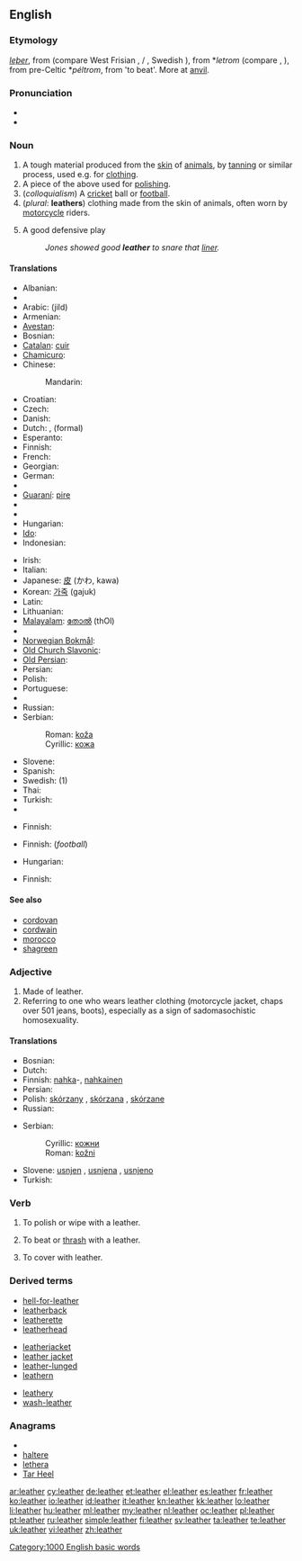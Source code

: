 ==English==
{{wikipedia}}

===Etymology===
{{etyl|ang}} ''[[leþer]]'', from {{proto|Germanic|leþran}} (compare West Frisian {{term|leare|lang=fy}}, {{etyl|nl|-}}/{{etyl|de|-}} {{term|leder}}, Swedish {{term|läder|lang=sv}}), from {{etyl|cel-gau}} *''letrom'' (compare {{etyl|cy|-}} {{term|lledr}}, {{etyl|ga|-}} {{term|lethar}}), from pre-Celtic *''péltrom'', from {{proto|Indo-European|pel-}} 'to beat'. More at [[anvil]].

===Pronunciation===
* {{audio|en-us-leather.ogg|Audio (US)}}
* {{rhymes|ɛðə(r)}}

===Noun===
{{en-noun|s|-}}

# A tough material produced from the [[skin]] of [[animal]]s, by [[tan]]ning or similar process, used e.g. for [[clothing]].
# A piece of the above used for [[polish]]ing.
# (''colloquialism'') A [[cricket]] ball or [[football]].
# (''plural'': '''leathers''') clothing made from the skin of animals, often worn by [[motorcycle]] riders.
# {{baseball}} A good defensive play
#: ''Jones showed good '''leather''' to snare that [[liner]].''

====Translations====
{{trans-top|material produced by tanning animal skin}}
* Albanian: {{t-|sq|lëkurë|xs=Albanian}}
* {{trreq|Ancient Greek}}
* Arabic: {{Arab|[[جلد]]}} (jild) {{m}}
* Armenian: {{t-|hy|կաշի|tr=kaši}}
* [[Avestan]]: {{tø|ae|carəman-}}
* Bosnian: {{t-|bs|koža|f}}
* [[Catalan]]: [[cuir]] {{m}}
* [[Chamicuro]]: {{tø|ccc|shama}}
* Chinese:
*: Mandarin: {{t-|cmn|皮革|tr=pí gé|sc=Hani}}
* Croatian: {{t+|hr|koža|f}}
* Czech: {{t+|cs|kůže|f}}
* Danish: {{t-|da|læder|n}}
* Dutch: {{t+|nl|leer|n}}, {{t-|nl|leder|n}} (formal)
* Esperanto: {{t-|eo|ledo|xs=Esperanto}}
* Finnish: {{t+|fi|nahka}}
* French: {{t+|fr|cuir|m}}
* Georgian: {{t-|ka|ტყავი|tr=tqavi|sc=Geor|xs=Georgian}}
* German: {{t+|de|Leder|n}}
* {{trreq|Greek}}
* [[Guaraní]]: [[pire]]
* {{trreq|Hebrew}}
* {{trreq|Hindi}}
* Hungarian: {{t+|hu|bőr}}
* [[Ido]]: {{t+|io|ledro|xs=Ido}}
* Indonesian: {{t+|id|kulit|xs=Indonesian}}
{{trans-mid}}
* Irish: {{t-|ga|leathar|m|xs=Irish}}
* Italian: {{t+|it|cuoio|m}}
* Japanese: [[皮]] (かわ, kawa)
* Korean: [[가죽]] (gajuk)
* Latin: {{t-|la|cutis|f}}
* Lithuanian: {{t+|lt|oda|f|xs=Lithuanian}}
* [[Malayalam]]: [[തോല്‍]] (thOl)
* {{trreq|Mongolian}}
* [[Norwegian Bokmål]]: {{tø|nb|lær|n}}
* [[Old Church Slavonic]]: {{tø|cu|кожа|f|tr=koža|sc=Cyrs}}
* [[Old Persian]]: {{tø|peo|čarman-|sc=Xpeo}}
* Persian: {{t+|fa|چرم|tr=čarm|xs=Persian}}
* Polish: {{t+|pl|skóra|f}}
* Portuguese: {{t+|pt|couro|m}}
* {{trreq|Romanian}}
* Russian: {{t+|ru|кожа|f|tr=kóža}}
* Serbian:
*: Roman: [[koža#Serbian|koža]] {{f}}
*: Cyrillic: [[кожа#Serbian|кожа]] {{f}}
* Slovene: {{t+|sl|usnje|n}}
* Spanish: {{t+|es|cuero|m}}
* Swedish: {{t+|sv|läder|n}} (1)
* Thai: {{t-|th|หนัง|tr=năng}}
* Turkish: {{t+|tr|deri}}
* {{trreq|Vietnamese}}
{{trans-bottom}}

{{trans-top|piece of leather used for polishing}}
* Finnish: {{t+|fi|säämiskä}}
{{trans-mid}}
{{trans-bottom}}

{{trans-top|colloquial: cricket ball or football}}
* Finnish: {{t|fi|nahkakuula}} (''football'')
{{trans-mid}}
* Hungarian: {{t+|hu|bőr}}
{{trans-bottom}}

{{trans-top|leather clothing}}
* Finnish: {{t|fi|nahkavaatteet}}
{{trans-mid}}
{{trans-bottom}}

{{trans-top|baseball: good defensive play}}
{{trans-mid}}
{{trans-bottom}}

====See also====
* [[cordovan]]
* [[cordwain]]
* [[morocco]]
* [[shagreen]]

===Adjective===
{{en-adj|-|-}}

# Made of leather.
# Referring to one who wears leather clothing (motorcycle jacket, chaps over 501 jeans, boots), especially as a sign of sadomasochistic homosexuality.

====Translations====
{{trans-top|made of leather}}
* Bosnian: {{t-|bs|kožni|m}}
* Dutch: {{t+|nl|leren}}
* Finnish: [[nahka]]-, [[nahkainen]]
* Persian: {{t-|fa|چرمی|tr=charmi|xs=Persian}}
* Polish: [[skórzany]] {{m}}, [[skórzana]] {{f}}, [[skórzane]] {{n}}
* Russian: {{t+|ru|кожаный|tr=kóžanyj}}
{{trans-mid}}
* Serbian:
*: Cyrillic: [[кожни#Serbian|кожни]] {{m}}
*: Roman: [[kožni#Serbian|kožni]] {{m}}
* Slovene: [[usnjen]] {{m}}, [[usnjena]] {{f}}, [[usnjeno]] {{n}}
* Turkish: {{t+|tr|deri}}
{{trans-bottom}}

===Verb===
{{en-verb|leathers|leathering|leathered}}

# {{rfv-sense}} To polish or wipe with a leather.
# {{rfv-sense}} To beat or [[thrash]] with a leather.
# To cover with leather.

===Derived terms===
{{rel-top3|Terms derived from the adjective, noun, or verb ''leather''}}
* [[hell-for-leather]]
* [[leatherback]]
* [[leatherette]]
* [[leatherhead]]
{{rel-mid3}}
* [[leatherjacket]]<!--a type of fish-->
* [[leather jacket]]<!--a jacket made of leather-->
* [[leather-lunged]]
* [[leathern]]
{{rel-mid3}}
* [[leathery]]
* [[wash-leather]]
{{rel-bottom}}

===Anagrams===
* {{alphagram|aeehlrt}}
* [[haltere#English|haltere]]
* [[lethera#English|lethera]]
* [[Tar Heel#English|Tar Heel]]

[[Category:1000 English basic words]]

[[ar:leather]]
[[cy:leather]]
[[de:leather]]
[[et:leather]]
[[el:leather]]
[[es:leather]]
[[fr:leather]]
[[ko:leather]]
[[io:leather]]
[[id:leather]]
[[it:leather]]
[[kn:leather]]
[[kk:leather]]
[[lo:leather]]
[[li:leather]]
[[hu:leather]]
[[ml:leather]]
[[my:leather]]
[[nl:leather]]
[[oc:leather]]
[[pl:leather]]
[[pt:leather]]
[[ru:leather]]
[[simple:leather]]
[[fi:leather]]
[[sv:leather]]
[[ta:leather]]
[[te:leather]]
[[uk:leather]]
[[vi:leather]]
[[zh:leather]]